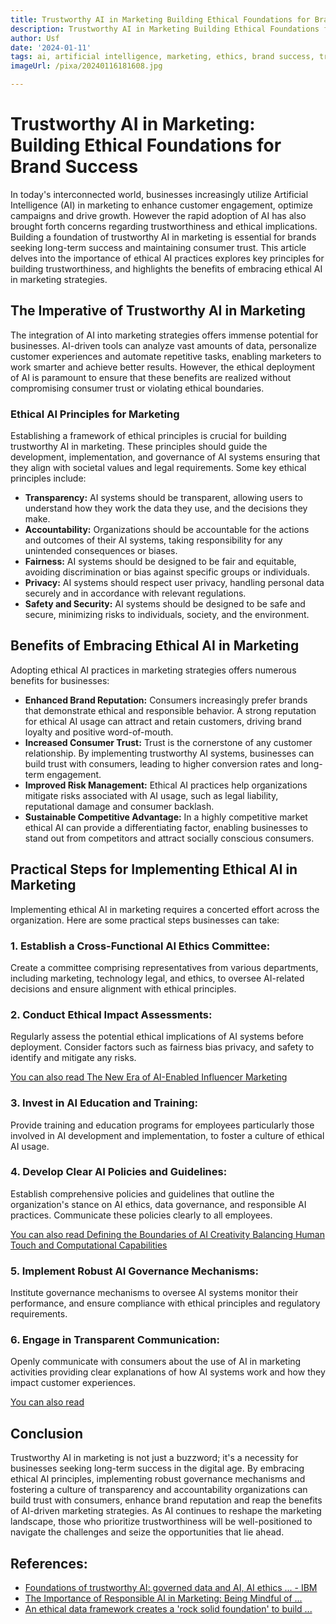```yaml
---
title: Trustworthy AI in Marketing Building Ethical Foundations for Brand Success
description: Trustworthy AI in Marketing Building Ethical Foundations for Brand Success
author: Usf
date: '2024-01-11'
tags: ai, artificial intelligence, marketing, ethics, brand success, trustworthiness
imageUrl: /pixa/20240116181608.jpg

---
```

# Trustworthy  AI in Marketing: Building Ethical  Foundations for Brand Success

In today's interconnected world, businesses increasingly utilize Artificial Intelligence (AI)  in marketing to enhance customer engagement,  optimize campaigns and drive growth. However the rapid adoption of AI has also brought forth concerns regarding trustworthiness and ethical implications. Building a foundation of trustworthy AI in marketing  is essential for brands seeking long-term success and maintaining consumer trust. This article  delves into the importance of ethical AI practices explores key principles for building trustworthiness, and highlights the benefits  of embracing ethical AI in marketing strategies.

## The Imperative of Trustworthy AI in Marketing

The integration  of AI into marketing strategies offers immense potential for businesses. AI-driven tools can analyze vast  amounts of data, personalize customer experiences and automate repetitive tasks, enabling marketers to work smarter and achieve better results. However, the ethical deployment of AI is paramount to  ensure that these benefits  are realized without compromising consumer trust or violating ethical  boundaries.

### Ethical AI Principles for Marketing

Establishing a framework of ethical principles  is crucial for building trustworthy AI in marketing.  These principles should guide the development, implementation, and governance of AI systems ensuring that they align with societal values and legal requirements. Some key ethical principles include:

- **Transparency:** AI systems should be transparent, allowing users  to understand how  they  work the data they use, and the decisions they make.
- **Accountability:** Organizations should be accountable for  the actions and outcomes of their AI systems, taking responsibility  for any unintended consequences or biases.
- **Fairness:** AI systems should be  designed to  be fair and  equitable, avoiding discrimination or bias against  specific groups or individuals.
- **Privacy:** AI systems should respect user privacy, handling personal data securely and  in accordance with  relevant regulations.
- **Safety and Security:**  AI  systems should be designed to be safe and secure, minimizing risks to individuals, society, and the environment.

## Benefits of Embracing Ethical AI in Marketing

Adopting ethical AI practices  in marketing strategies offers numerous benefits for businesses:

- **Enhanced Brand Reputation:** Consumers increasingly  prefer brands that demonstrate  ethical and  responsible behavior.  A strong  reputation  for ethical  AI usage can attract and retain customers, driving brand loyalty and positive word-of-mouth.
- **Increased Consumer Trust:** Trust is the cornerstone of any customer relationship. By implementing trustworthy AI systems, businesses can build trust with  consumers, leading to higher conversion rates and long-term engagement.
- **Improved Risk Management:** Ethical  AI  practices help organizations mitigate risks  associated  with AI usage, such as legal liability, reputational damage and  consumer backlash.
-  **Sustainable  Competitive  Advantage:** In  a highly competitive market ethical AI can provide a differentiating factor, enabling businesses to stand out from competitors and attract socially conscious consumers.

## Practical Steps for Implementing Ethical  AI  in Marketing

Implementing ethical AI in marketing requires a concerted effort across the organization. Here are some practical steps businesses can  take:

### 1. Establish a Cross-Functional AI Ethics Committee:

Create a committee comprising  representatives from various departments, including marketing, technology legal, and ethics, to oversee AI-related decisions and ensure alignment with  ethical principles.

### 2. Conduct Ethical Impact Assessments:

Regularly assess the potential ethical implications of AI systems  before deployment. Consider factors such as fairness bias privacy, and safety to identify and mitigate any risks.

[You can also read  The New Era of AI-Enabled Influencer  Marketing](The%20New%20Era%20of%20AI-Enabled%20Influencer%20Marketing)


### 3. Invest in AI Education and Training:

Provide training and education programs for employees particularly those involved in AI development and implementation, to foster a culture of ethical AI  usage.

### 4. Develop Clear AI  Policies and Guidelines:

Establish comprehensive policies and guidelines that outline the organization's stance  on AI ethics, data governance, and  responsible AI practices.  Communicate these policies clearly to all employees.

[You can also read Defining the  Boundaries of AI Creativity Balancing Human Touch and Computational Capabilities](Defining%20the%20Boundaries%20of%20AI%20Creativity%20Balancing%20Human%20Touch%20and%20Computational%20Capabilities)


### 5. Implement Robust  AI Governance Mechanisms:

Institute governance mechanisms  to oversee AI systems  monitor their performance, and ensure compliance with ethical principles and regulatory requirements.

### 6. Engage in Transparent Communication:

Openly communicate with consumers  about the use of AI in marketing activities providing clear explanations of how AI systems work and  how they impact customer  experiences.

[You can also read ]()


## Conclusion

Trustworthy AI in  marketing is not  just a buzzword; it's  a necessity for businesses seeking long-term success in the digital  age. By embracing ethical AI principles, implementing robust governance mechanisms and fostering a culture of  transparency and accountability organizations can build trust  with consumers, enhance brand reputation and reap the benefits of AI-driven marketing strategies. As AI continues to reshape the marketing landscape,  those  who prioritize trustworthiness will be well-positioned to navigate the challenges  and seize the opportunities that lie ahead.

## References:
- [Foundations of trustworthy AI: governed data and AI, AI ethics ... - IBM](https://www.ibm.com/blog/trustworthy-ai-foundations/)
- [The Importance of Responsible AI in Marketing: Being Mindful of ...](https://www.linkedin.com/pulse/importance-responsible-ai-marketing-being-mindful-you-yakup?trk=public_post)
- [An ethical data framework creates a 'rock solid foundation' to build ...](https://www.thedrum.com/news/2023/12/14/ethical-data-framework-creates-rock-solid-foundation-build-out-ai-principles)
